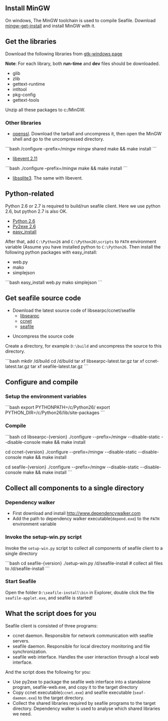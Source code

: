== Install MinGW ==

On windows, The MinGW toolchain is used to compile Seafile. Download [http://sourceforge.net/projects/mingw/files/Automated%20MinGW%20Installer/mingw-get-inst mingw-get-install] and install MinGW with it.

== Get the libraries ==

Download the following libraries from [http://www.gtk.org/download/win32.php gtk-windows page]

'''Note''': For each library, both '''run-time''' and '''dev''' files should be downloaded.

* glib
* zlib
* gettext-runtime
* intltool
* pkg-config
* gettext-tools

Unzip all these packages to c:/MinGW.

=== Other libraries ===

* [http://www.openssl.org/source/openssl-1.0.0d.tar.gz openssl]. Download the tarball and uncompress it, then open the MinGW shell and go to the uncompressed directory.

```bash
/configure –prefix=/mingw mingw shared
make && make install
```

* [http://monkey.org/~provos/libevent-2.0.11-stable.tar.gz libevent 2.11]

```bash
./configure –prefix=/mingw
make && make install
```

* [http://www.sqlite.org/sqlite-autoconf-3070701.tar.gz libsqlite3]. The same with libevent.

== Python-related ==

Python 2.6 or 2.7 is required to build/run seafile client. Here we use python 2.6, but python 2.7 is also OK.

* [http://www.python.org/ftp/python/2.6/python-2.6.msi Python 2.6]
* [http://sourceforge.net/projects/py2exe/files/py2exe/0.6.9/py2exe-0.6.9.win32-py2.6.exe/download Py2exe 2.6]
* [http://pypi.python.org/packages/2.6/s/setuptools/setuptools-0.6c11.win32-py2.6.exe#md5=1509752c3c2e64b5d0f9589aafe053dc easy_install]

After that, add <code>C:\Python26</code> and <code>C:\Python26\scripts</code> to <code>PATH</code> environment variable (Assume you have installed python to <code>C:\Python26</code>. Then install the following python packages with easy_install:

* web.py
* mako
* simplejson

```bash
easy_install web.py mako simplejson
```

== Get seafile source code ==

* Download the latest source code of libsearpc/ccnet/seafile
** [http://seafile.com.cn/downloads/libsearpc-latest.tar.gz libsearpc]
** [http://seafile.com.cn/downloads/seafile-latest.tar.gz ccnet]
** [http://seafile.com.cn/downloads/seafile-latest.tar.gz seafile]

* Uncompress the source code

Create a directory, for example <code>D:\build</code> and uncompress the source to this directory.

```bash
mkdir /d/build
cd /d/build
tar xf libsearpc-latest.tar.gz
tar xf ccnet-latest.tar.gz
tar xf seafile-latest.tar.gz
```

== Configure and compile ==

=== Setup the environment variables ===

```bash
export PYTHONPATH=/c/Python26/
export PYTHON_DIR=/c/Python26/lib/site-packages
```

=== Compile ===

```bash
cd libsearpc-{version}
./configure --prefix=/mingw --disable-static --disable-console
make && make install

cd ccnet-{version}
./configure --prefix=/mingw --disable-static --disable-console
make && make install

cd seafile-{version}
./configure --prefix=/mingw --disable-static --disable-console
make && make install
```

== Collect all components to a single directory ==

=== Dependency walker ===

* First download and install [[dependency walker|http://www.dependencywalker.com]]
* Add the path to dependency walker executable(<code>depend.exe</code>) to the <code>PATH</code> environment variable

=== Invoke the setup-win.py script ===

Invoke the <code>setup-win.py</code> script to collect all components of seafile client to a single directory

```bash
cd seafile-{version}
./setup-win.py /d/seafile-install # collect all files to /d/seafile-install
```

=== Start Seafile ===

Open the folder <code>D:\seafile-install\bin</code> in Explorer, double click the file <code>seafile-applet.exe</code>, and seafile is started!

== What the script does for you ==

Seafile client is consisted of three programs:

* ccnet daemon. Responsible for network communication with seafile servers.
* seafile daemon. Responsible for local directory monitoring and file synchronization.
* seafile web interface. Handles the user interaction through a local web interface.

And the script does the following for you:

* Use py2exe to package the seafile web interface into a standalone program, seafile-web.exe, and copy it to the target directory
* Copy ccnet executable(<code>ccnet.exe</code>) and seafile executable (<code>seaf-daemon.exe</code>) to the target directory.
* Collect the shared libraries required by seafile programs to the target directory. Dependency walker is used to analyse which shared libraries we need.
